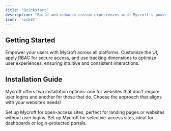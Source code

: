 ```yaml
---
title: "Quickstart"
description: "Build and enhance custom experiences with Mycroft's powerful APIs and SDKs."
icon: 'rocket'
---
```


## Getting Started

Empower your users with Mycroft across all platforms. Customize the UI, apply RBAC for secure access, and use tracking dimensions to optimize user experiences, ensuring intuitive and consistent interactions.

## Installation Guide

Mycroft offers two installation options: one for websites that don’t require user logins and another for those that do. Choose the approach that aligns with your website’s needs!

<CardGroup cols={2}>
  <Card title="Open Access Websites" icon="pen-to-square" href="web/visitorInstallation">
    Set up Mycroft for open-access sites, perfect for landing pages or websites without user logins.
  </Card>
  <Card title="Restricted Access Websites" icon="pen-to-square" href="web/loginInstallation">
    Set up Mycroft for selective-access sites, ideal for dashboards or login-protected portals.
  </Card>
</CardGroup>